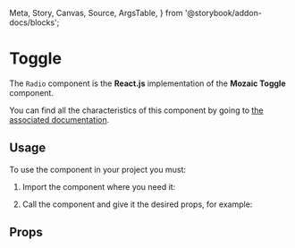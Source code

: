   Meta,
  Story,
  Canvas,
  Source,
  ArgsTable,
} from '@storybook/addon-docs/blocks';

<Meta title="Toggle" component={Toggle} />

# Toggle

The `Radio` component is the **React.js** implementation of the **Mozaic Toggle** component.

You can find all the characteristics of this component by going to [the associated documentation](https://mozaic.adeo.cloud/Components/Form/Toggle/).

## Usage

To use the component in your project you must:

1. Import the component where you need it:

<Source
  language="javascript"
  code="import { Toggle } from 'mozaic-react';"
/>

2. Call the component and give it the desired props, for example:

<Canvas withSource="open">
  <Story id="toggle--controls" />
</Canvas>

## Props

<ArgsTable of={Toggle} />